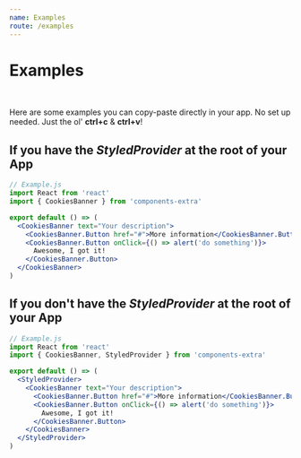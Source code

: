 ```yaml
---
name: Examples
route: /examples
---
```


# Examples

<br />

Here are some examples you can copy-paste directly in your app. No set up needed. Just the ol' **ctrl+c** & **ctrl+v**!

## If you have the *StyledProvider* at the root of your App

```jsx
// Example.js
import React from 'react'
import { CookiesBanner } from 'components-extra'

export default () => (
  <CookiesBanner text="Your description">
    <CookiesBanner.Button href="#">More information</CookiesBanner.Button>
    <CookiesBanner.Button onClick={() => alert('do something')}>
      Awesome, I got it!
    </CookiesBanner.Button>
  </CookiesBanner>
)
```

## If you don't have the *StyledProvider* at the root of your App

```jsx
// Example.js
import React from 'react'
import { CookiesBanner, StyledProvider } from 'components-extra'

export default () => (
  <StyledProvider>
    <CookiesBanner text="Your description">
      <CookiesBanner.Button href="#">More information</CookiesBanner.Button>
      <CookiesBanner.Button onClick={() => alert('do something')}>
        Awesome, I got it!
      </CookiesBanner.Button>
    </CookiesBanner>
  </StyledProvider>
)
```